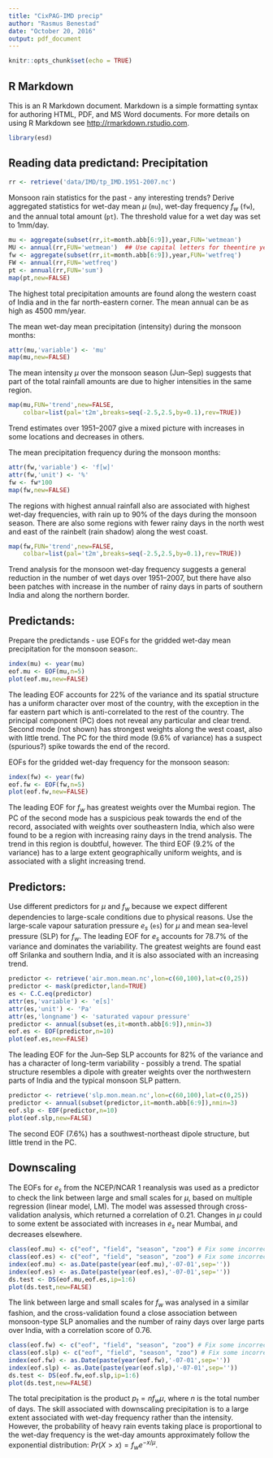 ```yaml
---
title: "CixPAG-IMD precip"
author: "Rasmus Benestad"
date: "October 20, 2016"
output: pdf_document
---
```


```r
knitr::opts_chunk$set(echo = TRUE)
```

## R Markdown

This is an R Markdown document. Markdown is a simple formatting syntax for authoring HTML, PDF, and MS Word documents. For more details on using R Markdown see <http://rmarkdown.rstudio.com>.

```r
library(esd)
```

## Reading data predictand: Precipitation

```r
rr <- retrieve('data/IMD/tp_IMD.1951-2007.nc')
```

Monsoon rain statistics for the past - any interesting trends? Derive aggregated statistics for wet-day mean $\mu$ (`mu`), wet-day frequency $f_w$ (`fw`), and the annual total amount (`pt`). The threshold value for a wet day was set to 1mm/day.

```r
mu <- aggregate(subset(rr,it=month.abb[6:9]),year,FUN='wetmean')
MU <- annual(rr,FUN='wetmean')  ## Use capital letters for theentire year
fw <- aggregate(subset(rr,it=month.abb[6:9]),year,FUN='wetfreq')
FW <- annual(rr,FUN='wetfreq')
pt <- annual(rr,FUN='sum')
map(pt,new=FALSE)
```

The highest total precipitation amounts are found along the western coast of India and in the far north-eastern corner. The mean annual can be as high as 4500 mm/year.

The mean wet-day mean precipitation (intensity) during the monsoon months:

```r
attr(mu,'variable') <- 'mu'
map(mu,new=FALSE)
```

The mean intensity $\mu$ over the monsoon season (Jun--Sep) suggests that part of the total rainfall amounts are due to higher intensities in the same region.

```r
map(mu,FUN='trend',new=FALSE,
    colbar=list(pal='t2m',breaks=seq(-2.5,2.5,by=0.1),rev=TRUE))
```

Trend estimates over 1951--2007 give a mixed picture with increases in some locations and decreases in others. 

The mean precipitation frequency during the monsoon months:

```r
attr(fw,'variable') <- 'f[w]'
attr(fw,'unit') <- '%'
fw <- fw*100
map(fw,new=FALSE)
```

The regions with highest annual rainfall also are associated with highest wet-day frequencies, with rain up to 90\% of the days during the monsoon season. There are also some regions with fewer rainy days in the north west and east of the rainbelt (rain shadow) along the west coast. 

```r
map(fw,FUN='trend',new=FALSE,
    colbar=list(pal='t2m',breaks=seq(-2.5,2.5,by=0.1),rev=TRUE))
```

Trend analysis for the monsoon wet-day frequency suggests a general reduction in the number of wet days over 1951--2007, but there have also been patches with increase in the number of rainy days in parts of southern India and along the northern border. 

## Predictands:

Prepare the predictands - use EOFs for the gridded wet-day mean precipitation for the monsoon season:.

```r
index(mu) <- year(mu)
eof.mu <- EOF(mu,n=5)
plot(eof.mu,new=FALSE)
```

The leading EOF accounts for 22\% of the variance and its spatial structure has a uniform character over most of the country, with the exception in the far eastern part which is anti-correlated to the rest of the country. The principal component (PC) does not reveal any particular and clear trend. Second mode (not shown) has strongest weights along the west coast, also with little trend. The PC for the third mode (9.6\% of variance) has a suspect (spurious?) spike towards the end of the record.   

EOFs for the gridded wet-day frequency for the monsoon season:

```r
index(fw) <- year(fw)
eof.fw <- EOF(fw,n=5)
plot(eof.fw,new=FALSE)
```

The leading EOF for $f_w$ has greatest weights over the Mumbai region. The PC of the second mode has a suspicious peak towards the end of the record, associated with weights over southeastern India, which also were found to be a region with increasing rainy days in the trend analysis. The trend in this region is doubtful, however. The third EOF (9.2\% of the variance) has to a large extent geographically uniform weights, and is associated with a slight increasing trend.  

## Predictors:

Use different predictors for $\mu$ and $f_w$ because we expect different dependencies to large-scale conditions due to physical reasons. Use the large-scale vapour saturation pressure $e_s$ (`es`) for $\mu$ and mean sea-level pressure (SLP) for $f_w$. The leading EOF for $e_s$ accounts for 78.7\% of the variance and dominates the variability. The greatest weights are found east off Srilanka and southern India, and it is also associated with an increasing trend.

```r
predictor <- retrieve('air.mon.mean.nc',lon=c(60,100),lat=c(0,25))
predictor <- mask(predictor,land=TRUE)
es <- C.C.eq(predictor)
attr(es,'variable') <- 'e[s]'
attr(es,'unit') <- 'Pa'
attr(es,'longname') <- 'saturated vapour pressure'
predictor <- annual(subset(es,it=month.abb[6:9]),nmin=3)
eof.es <- EOF(predictor,n=10)
plot(eof.es,new=FALSE)
```

The leading EOF for the Jun--Sep SLP accounts for 82\% of the variance and has a character of long-term variability - possibly a trend. The spatial structure resembles a dipole with greater weights over the northwestern parts of India and the typical monsoon SLP pattern.

```r
predictor <- retrieve('slp.mon.mean.nc',lon=c(60,100),lat=c(0,25))
predictor <- annual(subset(predictor,it=month.abb[6:9]),nmin=3)
eof.slp <- EOF(predictor,n=10)
plot(eof.slp,new=FALSE)
```

The second EOF (7.6\%) has a southwest-northeast dipole structure, but little trend in the PC.  

## Downscaling

The EOFs for $e_s$ from the NCEP/NCAR 1 reanalysis was used as a predictor to check the link between large and small scales for $\mu$, based on multiple regression (linear model, LM). The model was assessed through cross-validation analysis, which returned a correlation of 0.21. Changes in $\mu$ could to some extent be associated with increases in $e_s$ near Mumbai, and decreases elsewhere. 

```r
class(eof.mu) <- c("eof", "field", "season", "zoo") # Fix some incorrect settings
class(eof.es) <- c("eof", "field", "season", "zoo") # Fix some incorrect settings
index(eof.mu) <- as.Date(paste(year(eof.mu),'-07-01',sep=''))
index(eof.es) <- as.Date(paste(year(eof.es),'-07-01',sep=''))
ds.test <- DS(eof.mu,eof.es,ip=1:6)
plot(ds.test,new=FALSE)
```

The link between large and small scales for $f_w$ was analysed in a similar fashion, and the cross-validation found a close association between monsoon-type SLP anomalies and the number of rainy days over large parts over India, with a correlation score of 0.76.    

```r
class(eof.fw) <- c("eof", "field", "season", "zoo") # Fix some incorrect settings
class(eof.slp) <- c("eof", "field", "season", "zoo") # Fix some incorrect settings
index(eof.fw) <- as.Date(paste(year(eof.fw),'-07-01',sep=''))
index(eof.slp) <- as.Date(paste(year(eof.slp),'-07-01',sep=''))
ds.test <- DS(eof.fw,eof.slp,ip=1:6)
plot(ds.test,new=FALSE)
```

The total precipitation is the product $p_t = n f_w \mu$, where $n$ is the total number of days. The skill associated with downscaling precipitation is to a large extent associated with wet-day frequency rather than the intensity. However, the probability of heavy rain events taking place is proportional to the wet-day frequency is the wet-day amounts approximately follow the exponential distribution: $Pr(X>x) = f_w e^{-x/\mu}$.
